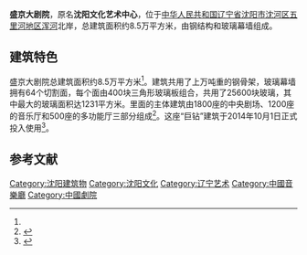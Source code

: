 {{expand|time=2013-09-01T14:49:43+00:00}}
{{refimprove|time=2013-09-01T14:49:43+00:00}}
{{Infobox building
| building_name       = <big>盛京大剧院</big>
| native_building_name= 
| former_names        = 沈阳文化艺术中心
| alternate_names     = 
| image               =SHENGJING_THEART.png
| caption             = 
| map_type            = 
| altitude            = 
| building_type       = 
| architectural_style = [[现代主义建筑|现代主义建筑]]
| structural_system   = 
| cost                = 
| ren_cost            =
| location            = [[沈阳市|沈阳市]]
| address             = [[中华人民共和国|中华人民共和国]][[辽宁省|辽宁省]][[沈阳市|沈阳市]][[沈河区|沈河区]]
| client              = 
| owner               = 
| current_tenants     = 
| landlord            = 
| coordinates         = 
| start_date          = 2008年9月17日
| completion_date     = 
| inauguration_date   = 2014年10月1日
| renovation_date     = 
| demolition_date     = 
| destruction_date    = 
| height              = 
| diameter            = 
| other_dimensions    = 
| floor_count         = 
| floor_area          = 
| main_contractor     = 
| architect           = 
| architecture_firm   =
| structural_engineer = 
| services_engineer   = 
| civil_engineer      = 
| other_designers     = 
| quantity_surveyor   = 
| awards              = 
| ren_architect       =
| ren_firm            =
| ren_str_engineer    = 
| ren_serv_engineer   = 
| ren_civ_engineer    = 
| ren_oth_designers   = 
| ren_qty_surveyor    = 
| ren_awards          = 
| references          = 
}}

'''盛京大剧院'''，原名'''沈阳文化艺术中心'''，位于[[中华人民共和国|中华人民共和国]][[辽宁省|辽宁省]][[沈阳市|沈阳市]][[沈河区|沈河区]][[五里河|五里河地区]][[浑河|浑河]]北岸，总建筑面积约8.5万平方米，由钢结构和玻璃幕墙组成。

==建筑特色==
盛京大剧院总建筑面积约8.5万平方米<ref name="中新网"></ref>。建筑共用了上万吨重的钢骨架，玻璃幕墙拥有64个切割面，每个面由400块三角形玻璃板组合，共用了25600块玻璃，其中最大的玻璃面积达1231平方米。里面的主体建筑由1800座的中央剧场、1200座的音乐厅和500座的多功能厅三部分组成<ref name="中新网">{{Cite web |url=http://www.chinanews.com/tp/2013/07-22/5067254.shtml |title=沈阳文化艺术中心“巨钻”建筑初露妆容 |accessdate=2013-09-01 |work=中国新闻网 |publisher=中新社 |date= |archive-date=2016-03-05 |archive-url=https://web.archive.org/web/20160305082846/http://www.chinanews.com/tp/2013/07-22/5067254.shtml |dead-url=no }}</ref>。这座“巨钻”建筑于2014年10月1日正式投入使用<ref>{{cite news | url=http://epaper.syd.com.cn/syrb/page/1/2014-09-29/A02/26131411944058273.pdf | title=  盛京大剧院光彩夺目 十一首演绚丽登场   | work= 《沈阳日报》 | date=2014-09-29 | accessdate=2015-11-03}}</ref>。

==参考文献==
{{Reflist|2}}

[[Category:沈阳建筑物|Category:沈阳建筑物]]
[[Category:沈阳文化|Category:沈阳文化]]
[[Category:辽宁艺术|Category:辽宁艺术]]
[[Category:中國音樂廳|Category:中國音樂廳]]
[[Category:中國劇院|Category:中國劇院]]

{{coord|41|45|12|N|123|26|38|E|region:CN_type:landmark|display=title}}